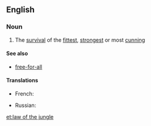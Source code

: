 ==English==

===Noun===
{{wikipedia}}
{{en-noun|head=[[law]] of the [[jungle]]|-}}

# {{context|idiomatic|lang=en}} The [[survival]] of the [[fittest]], [[strongest]] or most [[cunning]]

====See also====
* [[free-for-all]]

====Translations====
{{trans-top|The survival of the fittest}}
* French: {{t+|fr|loi de la jungle|f}}
{{trans-mid}}
* Russian: {{t|ru|закон джунглей|m|tr=zakón džúnglej|sc=Cyrl}}
{{trans-bottom}}

[[et:law of the jungle]]